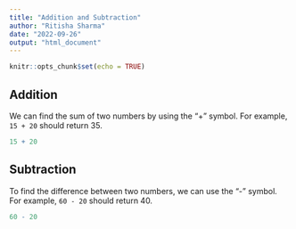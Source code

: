 ```yaml
---
title: "Addition and Subtraction"
author: "Ritisha Sharma"
date: "2022-09-26"
output: "html_document"
---
```


```r
knitr::opts_chunk$set(echo = TRUE)
```

## Addition

We can find the sum of two numbers by using the "+" symbol. For example, `15 + 20` should return 35.

```r
15 + 20
```

## Subtraction 

To find the difference between two numbers, we can use the "-" symbol. For example, `60 - 20` should return 40.

```r
60 - 20
```
